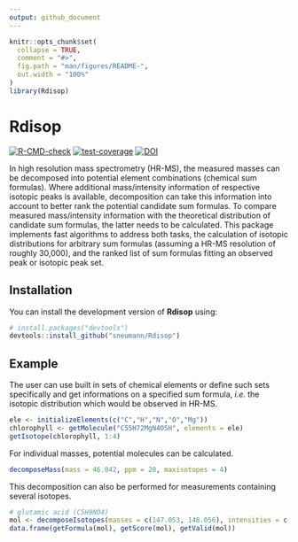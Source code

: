 ```yaml
---
output: github_document
---
```


<!-- README.md is generated from README.Rmd. Please edit that file -->

```r
knitr::opts_chunk$set(
  collapse = TRUE,
  comment = "#>",
  fig.path = "man/figures/README-",
  out.width = "100%"
)
library(Rdisop)
```

# Rdisop

<!-- badges: start -->
[![R-CMD-check](https://github.com/janlisec/Rdisop/actions/workflows/R-CMD-check.yaml/badge.svg)](https://github.com/janlisec/Rdisop/actions/workflows/R-CMD-check.yaml)
[![test-coverage](https://github.com/janlisec/Rdisop/actions/workflows/test-coverage.yaml/badge.svg)](https://github.com/janlisec/Rdisop/actions/workflows/test-coverage.yaml)
[![DOI](https://img.shields.io/badge/doi-10.1093/bioinformatics/btm631-yellow.svg)](https://doi.org/10.1093/bioinformatics/btm631)
<!-- badges: end -->

In high resolution mass spectrometry (HR-MS), the measured masses can be 
decomposed into potential element combinations (chemical sum formulas). 
Where additional mass/intensity information of respective isotopic peaks is
available, decomposition can take this information into account to better
rank the potential candidate sum formulas. To compare measured mass/intensity
information with the theoretical distribution of candidate sum formulas, the
latter needs to be calculated.
This package implements fast algorithms to address both tasks, the 
calculation of isotopic distributions for arbitrary sum formulas (assuming a
HR-MS resolution of roughly 30,000), and the ranked list of sum formulas
fitting an observed peak or isotopic peak set.

## Installation

You can install the development version of **Rdisop** using:

``` r
# install.packages("devtools")
devtools::install_github("sneumann/Rdisop")
```

## Example

The user can use built in sets of chemical elements or define such sets 
specifically and get informations on a specified sum formula, *i.e.* the
isotopic distribution which would be observed in HR-MS.

```r
ele <- initializeElements(c("C","H","N","O","Mg"))
chlorophyll <- getMolecule("C55H72MgN4O5H", elements = ele)
getIsotope(chlorophyll, 1:4)
```

For individual masses, potential molecules can be calculated.

```r
decomposeMass(mass = 46.042, ppm = 20, maxisotopes = 4)
```

This decomposition can also be performed for measurements containing several 
isotopes.

```r
# glutamic acid (C5H9NO4)
mol <- decomposeIsotopes(masses = c(147.053, 148.056), intensities = c(93, 5.8))
data.frame(getFormula(mol), getScore(mol), getValid(mol))
```
